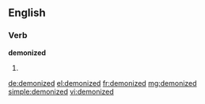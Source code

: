 ==English==

===Verb===
'''demonized'''

# {{past of|[[demonize]]}}

[[de:demonized]]
[[el:demonized]]
[[fr:demonized]]
[[mg:demonized]]
[[simple:demonized]]
[[vi:demonized]]